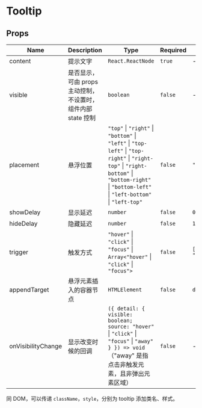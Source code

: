 
# Tooltip

<Placement />
<Trigger />
<Visible />
<Delay />
<Content />

## Props

| Name               | Description                                                  | Type                                                                                                                                                                                           | Required | Default              |
| ------------------ | ------------------------------------------------------------ | ---------------------------------------------------------------------------------------------------------------------------------------------------------------------------------------------- | -------- | -------------------- |
| content            | 提示文字                                                     | `React.ReactNode`                                                                                                                                                                              | `true`   | -                    |
| visible            | 是否显示，可由 props 主动控制，不设置时，组件内部 state 控制 | `boolean`                                                                                                                                                                                      | `false`  | -                    |
| placement          | 悬浮位置                                                     | `"top"` \| `"right"` \| `"bottom"` \| `"left"` \| `"top-left"` \| `"top-right"` \| `"right-top"` \| `"right-bottom"` \| `"bottom-right"` \| `"bottom-left"` \| `"left-bottom"` \| `"left-top"` | `false`  | `"top"`              |
| showDelay          | 显示延迟                                                     | `number`                                                                                                                                                                                       | `false`  | `0`                  |
| hideDelay          | 隐藏延迟                                                     | `number`                                                                                                                                                                                       | `false`  | `100`                |
| trigger            | 触发方式                                                     | `"hover"` \| `"click"` \| `"focus"` \| `Array<"hover"` \| `"click"` \| `"focus">`                                                                                                              | `false`  | `["hover", "focus"]` |
| appendTarget       | 悬浮元素插入的容器节点                                       | `HTMLElement`                                                                                                                                                                                  | `false`  | `document.body`      |
| onVisibilityChange | 显示改变时候的回调                                           | `({ detail: { visible: boolean; source: "hover"` \| `"click"` \| `"focus"` \| `"away" } }) => void` （"away" 是指点击非触发元素，且非弹出元素区域）                                            | `false`  | -                    |

同 DOM，可以传递 `className`，`style`，分别为 tooltip 添加类名、样式。
